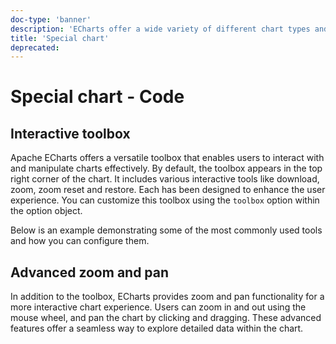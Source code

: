 ```yaml
---
doc-type: 'banner'
description: 'ECharts offer a wide variety of different chart types and features. The following page deals with some of the more special chart types and features.'
title: 'Special chart'
deprecated:
---
```



# Special chart - Code

## Interactive toolbox

Apache ECharts offers a versatile toolbox that enables users to interact with and manipulate charts effectively. By default, the toolbox appears in the top right corner of the chart. It includes various interactive tools like download, zoom, zoom reset and restore. Each has been designed to enhance the user experience. You can customize this toolbox using the `toolbox` option within the option object.

Below is an example demonstrating some of the most commonly used tools and how you can configure them.

<EchartsSpecialToolboxPlayground height="40rem" />

## Advanced zoom and pan

In addition to the toolbox, ECharts provides zoom and pan functionality for a more interactive chart experience.
Users can zoom in and out using the mouse wheel, and pan the chart by clicking and dragging. These advanced features offer a seamless way to explore detailed data within the chart.

<EchartsSpecialZoomPlayground height="40rem" />
